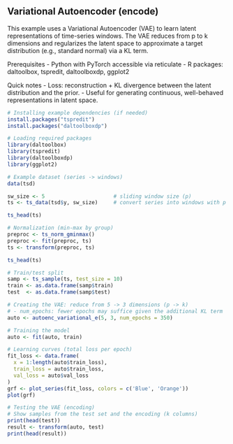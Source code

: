 ## Variational Autoencoder (encode)

This example uses a Variational Autoencoder (VAE) to learn latent representations of time-series windows. The VAE reduces from p to k dimensions and regularizes the latent space to approximate a target distribution (e.g., standard normal) via a KL term.

Prerequisites
- Python with PyTorch accessible via reticulate
- R packages: daltoolbox, tspredit, daltoolboxdp, ggplot2

Quick notes
- Loss: reconstruction + KL divergence between the latent distribution and the prior.
- Useful for generating continuous, well-behaved representations in latent space.

```r
# Installing example dependencies (if needed)
install.packages("tspredit")
install.packages("daltoolboxdp")
```

```r
# Loading required packages
library(daltoolbox)
library(tspredit)
library(daltoolboxdp)
library(ggplot2)
```

```r
# Example dataset (series -> windows)
data(tsd)

sw_size <- 5                      # sliding window size (p)
ts <- ts_data(tsd$y, sw_size)     # convert series into windows with p columns

ts_head(ts)
```

```r
# Normalization (min-max by group)
preproc <- ts_norm_gminmax()
preproc <- fit(preproc, ts)
ts <- transform(preproc, ts)

ts_head(ts)
```

```r
# Train/test split
samp <- ts_sample(ts, test_size = 10)
train <- as.data.frame(samp$train)
test  <- as.data.frame(samp$test)
```

```r
# Creating the VAE: reduce from 5 -> 3 dimensions (p -> k)
# - num_epochs: fewer epochs may suffice given the additional KL term
auto <- autoenc_variational_e(5, 3, num_epochs = 350)

# Training the model
auto <- fit(auto, train)
```

```r
# Learning curves (total loss per epoch)
fit_loss <- data.frame(
  x = 1:length(auto$train_loss),
  train_loss = auto$train_loss,
  val_loss = auto$val_loss
)
grf <- plot_series(fit_loss, colors = c('Blue', 'Orange'))
plot(grf)
```

```r
# Testing the VAE (encoding)
# Show samples from the test set and the encoding (k columns)
print(head(test))
result <- transform(auto, test)
print(head(result))
```

